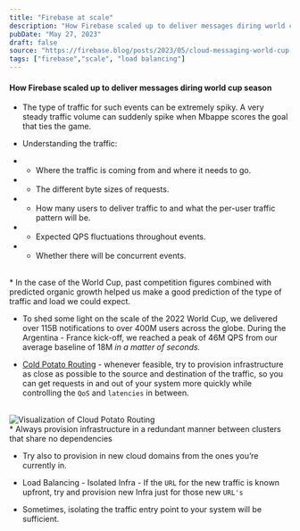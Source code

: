 ```yaml
---
title: "Firebase at scale"
description: "How Firebase scaled up to deliver messages diring world cup season"
pubDate: "May 27, 2023"
draft: false
source: "https://firebase.blog/posts/2023/05/cloud-messaging-world-cup-scale"
tags: ["firebase","scale", "load balancing"]
---
```

#### How Firebase scaled up to deliver messages diring world cup season

* The type of traffic for such events can be extremely spiky. A very steady traffic volume can suddenly spike when Mbappe scores the goal that ties the game. 

* Understanding the traffic:

* * Where the traffic is coming from and where it needs to go.
* * The different byte sizes of requests.
* * How many users to deliver traffic to and what the per-user traffic pattern will be.
* * Expected QPS fluctuations throughout events. 
* * Whether there will be concurrent events.

<br/>
* In the case of the World Cup, past competition figures combined with predicted organic growth helped us make a good prediction of the type of traffic and load we could expect.


* To shed some light on the scale of the 2022 World Cup, we delivered over 115B notifications to over 400M users across the globe. During the Argentina - France kick-off, we reached a peak of 46M QPS from our average baseline of 18M <i>in a matter of seconds.</i>

* [Cold Potato Routing](https://en.wikipedia.org/wiki/Hot-potato_and_cold-potato_routing) - whenever feasible, try to provision infrastructure as close as possible to the source and destination of the traffic, so you can get requests in and out of your system more quickly while controlling the `QoS` and `latencies` in between. 
<br/>
<img src="https://firebasestorage.googleapis.com/v0/b/first-class-blog.appspot.com/o/svg%2Fworld-cup-2.svg?alt=media" alt="Visualization of Cloud Potato Routing"/>
<br/>
* Always provision infrastructure in a redundant manner between clusters that share no dependencies 

* Try also to provision in new cloud domains from the ones you’re currently in. 

* Load Balancing - Isolated Infra - If the `URL` for the new traffic is known upfront, try and provision new Infra just for those new `URL's`

* Sometimes, isolating the traffic entry point to your system will be sufficient.
